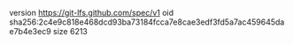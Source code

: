 version https://git-lfs.github.com/spec/v1
oid sha256:2c4e9c818e468dcd93ba73184fcca7e8cae3edf3fd5a7ac459645dae7b4e3ec9
size 6213
